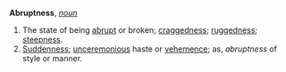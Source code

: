 '''Abruptness''', ''[[noun (part of speech)|noun]]''

<ol>
<li>The state of being [[abrupt]] or broken; [[craggedness]]; [[ruggedness]]; [[steepness]].

<li> [[Suddenness]]; [[unceremonious]] haste or [[vehemence]]; as, ''abruptness'' of style or manner.
</ol>